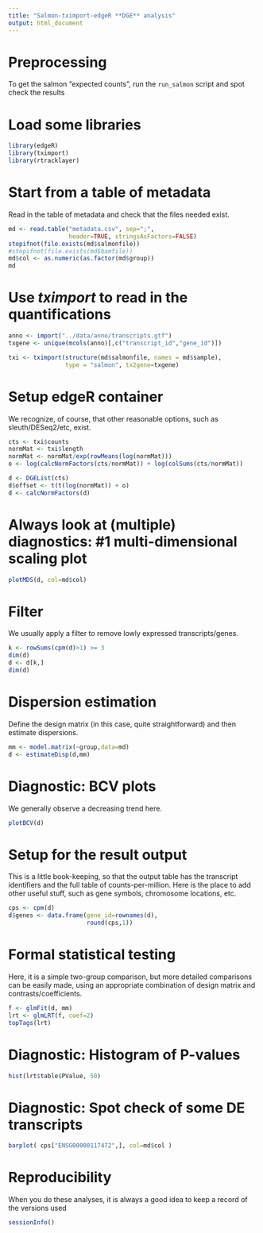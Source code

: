 ```yaml
---
title: "Salmon-tximport-edgeR **DGE** analysis"
output: html_document
---
```


# Preprocessing

To get the salmon "expected counts", run the `run_salmon` script and spot check the results 

# Load some libraries

```r
library(edgeR)
library(tximport)
library(rtracklayer)
```

# Start from a table of metadata

Read in the table of metadata and check that the files needed exist.

```r
md <- read.table("metadata.csv", sep=";", 
                 header=TRUE, stringsAsFactors=FALSE)
stopifnot(file.exists(md$salmonfile))
#stopifnot(file.exists(md$bamfile))
md$col <- as.numeric(as.factor(md$group))
md
```

# Use *tximport* to read in the quantifications

```r
anno <- import("../data/anno/transcripts.gtf")
txgene <- unique(mcols(anno)[,c("transcript_id","gene_id")])

txi <- tximport(structure(md$salmonfile, names = md$sample), 
                type = "salmon", tx2gene=txgene)
```


# Setup edgeR container

We recognize, of course, that other reasonable options, such as sleuth/DESeq2/etc, exist.

```r
cts <- txi$counts
normMat <- txi$length
normMat <- normMat/exp(rowMeans(log(normMat)))
o <- log(calcNormFactors(cts/normMat)) + log(colSums(cts/normMat))

d <- DGEList(cts)
d$offset <- t(t(log(normMat)) + o)
d <- calcNormFactors(d)
```


# Always look at (multiple) diagnostics:  #1 multi-dimensional scaling plot

```r
plotMDS(d, col=md$col)
```

# Filter

We usually apply a filter to remove lowly expressed transcripts/genes.

```r
k <- rowSums(cpm(d)>1) >= 3
dim(d)
d <- d[k,]
dim(d)
```

# Dispersion estimation

Define the design matrix (in this case, quite straightforward) and then estimate dispersions.

```r
mm <- model.matrix(~group,data=md)
d <- estimateDisp(d,mm)
```

# Diagnostic: BCV plots

We generally observe a decreasing trend here.

```r
plotBCV(d)
```

# Setup for the result output

This is a little book-keeping, so that the output table has the transcript identifiers and the full table of counts-per-million.  Here is the place to add other useful stuff, such as gene symbols, chromosome locations, etc.

```r
cps <- cpm(d)
d$genes <- data.frame(gene_id=rownames(d), 
                      round(cps,1))
```


# Formal statistical testing

Here, it is a simple two-group comparison, but more detailed comparisons can be easily made, using an appropriate combination of design matrix and contrasts/coefficients.

```r
f <- glmFit(d, mm)
lrt <- glmLRT(f, coef=2)
topTags(lrt)
```

# Diagnostic: Histogram of P-values

```r
hist(lrt$table$PValue, 50)
```


# Diagnostic: Spot check of some DE transcripts
```r
barplot( cps["ENSG00000117472",], col=md$col )
```


# Reproducibility

When you do these analyses, it is always a good idea to keep a record of the versions used

```r
sessionInfo()
```
